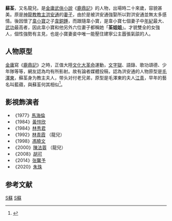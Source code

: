 {{金庸人物
|姓名 = 蘇荃
|小说 =[[鹿鼎記|鹿鼎記]]
|门派 =[[神龍教|神龍教]]
|血缘 =[[韋小寶|韋小寶]]（丈夫）<br>[[洪安通|洪安通]]（前夫）<br>韋銅錘（子）
|内功 =神龍教內功
|轻功 =神龍教輕功
|武功 =神龍教武功
|兵器 =[[劍|劍]]
}}
'''蘇荃'''，又名龍兒。是[[金庸|金庸]][[武俠小說|武俠小說]]《[[鹿鼎記|鹿鼎記]]》的人物，出場時二十來歲，容貌甚美。原是[[神龍教|神龍教]][[教主|教主]][[洪安通|洪安通]]的[[妻子|妻子]]，由於是被洪安通強娶所以對洪安通並無太多感情。後因懷了[[韋小寶|韋小寶]]之子[[韋銅錘|韋銅錘]]，而跟隨韋小寶，是韋小寶七個妻子中[[年紀|年紀]]最大、[[武功|武功]]最高者，因此韋小寶和他另外六位妻子都稱她「'''荃姐姐'''」。才貌雙全的女強人，個性強勢有主見，也是小寶妻妾中唯一能壓住建寧公主囂張氣燄的人。

== 人物原型 ==
[[金庸|金庸]]寫《[[鹿鼎記|鹿鼎記]]》之時，正值大陸[[文化大革命|文化大革命]]運動，[[文字獄|文字獄]]、語錄、歌功頌德、少年隊等等，網友認為均有所影射。故有論者媒體投稿，認為洪安通的人物原型是[[毛澤東|毛澤東]]，蘇荃身为教主夫人，带头对付老兄弟，原型是毛澤東的夫人[[江青|江青]]，早年的藝名叫藍蘋，與蘇荃何其相似<ref>{{cite news |author = 日照東方 |url = http://www.epochtimes.com/b5/12/12/31/n3765546.htm |title = 《鹿鼎記》中神龍教主洪安通的人物原型竟然是毛澤東 |publisher = 大紀元評論 |date = 2012年12月31日 |accessdate = 2015年2月16日 |archive-date = 2019年9月10日 |archive-url = https://web.archive.org/web/20190910034411/http://www.epochtimes.com/b5/12/12/31/n3765546.htm |dead-url = no }}</ref>。

==影視飾演者==
*《1977》[[馬海倫|馬海倫]]
*《1984》[[黃愷欣|黃愷欣]]
*《1984》[[林秀君|林秀君]]
*《1992》[[林青霞|林青霞]] （龍兒）
*《1998》[[馮曉文|馮曉文]] 
*《2000》[[陳法蓉|陳法蓉]] （龍兒）
*《2008》[[胡可_(演员)|胡可]]
*《2014》[[张馨予|张馨予]]
*《2020》[[朱珠|朱珠]]

==参考文献==
{{reflist}}
{{金庸小作品}}
{{fict-char-stub}}
[[Category:金庸筆下虛構角色|S蘇]]
[[Category:鹿鼎記角色|S蘇]]